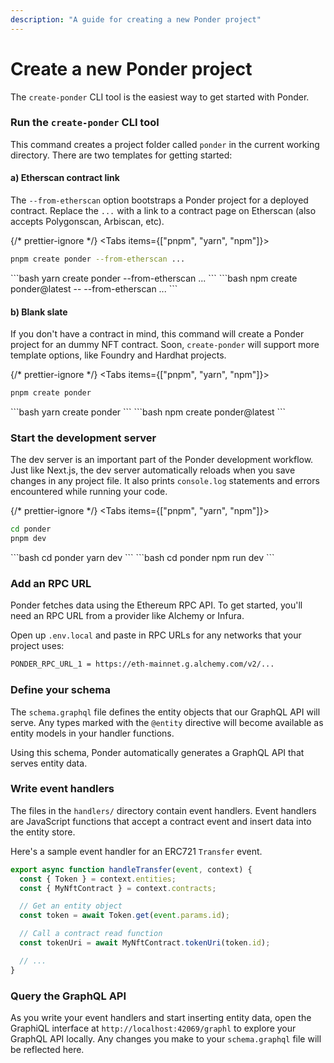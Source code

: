 ```yaml
---
description: "A guide for creating a new Ponder project"
---
```



# Create a new Ponder project

The `create-ponder` CLI tool is the easiest way to get started with Ponder.

<div className="steps-container">

### Run the `create-ponder` CLI tool

This command creates a project folder called `ponder` in the current working directory. There are two templates for getting started:

#### a) Etherscan contract link

The `--from-etherscan` option bootstraps a Ponder project for a deployed contract. Replace the `...` with a link to a contract page on Etherscan (also accepts Polygonscan, Arbiscan, etc).

{/* prettier-ignore */}
<Tabs items={["pnpm", "yarn", "npm"]}>
  <Tab>
```bash
pnpm create ponder --from-etherscan ...
```
</Tab>
  <Tab>
```bash
yarn create ponder --from-etherscan ...
```
</Tab>
  <Tab>
```bash
npm create ponder@latest -- --from-etherscan ...
```
</Tab>
</Tabs>

#### b) Blank slate

If you don't have a contract in mind, this command will create a Ponder project for an dummy NFT contract. Soon, `create-ponder` will support more template options, like Foundry and Hardhat projects.

{/* prettier-ignore */}
<Tabs items={["pnpm", "yarn", "npm"]}>
  <Tab>
```bash
pnpm create ponder
```
</Tab>
  <Tab>
```bash
yarn create ponder
```
</Tab>
  <Tab>
```bash
npm create ponder@latest
```
</Tab>
</Tabs>

### Start the development server

The dev server is an important part of the Ponder development workflow. Just like Next.js, the dev server automatically reloads when you save changes in any project file. It also prints `console.log` statements and errors encountered while running your code.

{/* prettier-ignore */}
<Tabs items={["pnpm", "yarn", "npm"]}>
  <Tab>
```bash
cd ponder
pnpm dev
```
</Tab>
  <Tab>
```bash
cd ponder
yarn dev
```
</Tab>
  <Tab>
```bash
cd ponder
npm run dev
```
</Tab>
</Tabs>

### Add an RPC URL

Ponder fetches data using the Ethereum RPC API. To get started, you'll need an RPC URL from a provider like Alchemy or Infura.

Open up `.env.local` and paste in RPC URLs for any networks that your project uses:

```bash filename=".env.local"
PONDER_RPC_URL_1 = https://eth-mainnet.g.alchemy.com/v2/...
```

### Define your schema

The `schema.graphql` file defines the entity objects that our GraphQL API will serve. Any types marked with the `@entity` directive will become available as entity models in your handler functions.

Using this schema, Ponder automatically generates a GraphQL API that serves entity data.

### Write event handlers

The files in the `handlers/` directory contain event handlers. Event handlers are JavaScript functions that accept a contract event and insert data into the entity store.

Here's a sample event handler for an ERC721 `Transfer` event.

```js filename="MyNftContract.ts"
export async function handleTransfer(event, context) {
  const { Token } = context.entities;
  const { MyNftContract } = context.contracts;

  // Get an entity object
  const token = await Token.get(event.params.id);

  // Call a contract read function
  const tokenUri = await MyNftContract.tokenUri(token.id);

  // ...
}
```

### Query the GraphQL API

As you write your event handlers and start inserting entity data, open the GraphiQL interface at `http://localhost:42069/graphl` to explore your GraphQL API locally. Any changes you make to your `schema.graphql` file will be reflected here.

</div>
